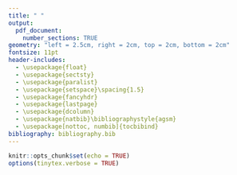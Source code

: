 ```yaml
---
title: " "
output:
  pdf_document:
    number_sections: TRUE
geometry: "left = 2.5cm, right = 2cm, top = 2cm, bottom = 2cm"
fontsize: 11pt
header-includes:
  - \usepackage{float}
  - \usepackage{sectsty}
  - \usepackage{paralist}
  - \usepackage{setspace}\spacing{1.5}
  - \usepackage{fancyhdr}
  - \usepackage{lastpage}
  - \usepackage{dcolumn}
  - \usepackage{natbib}\bibliographystyle{agsm}
  - \usepackage[nottoc, numbib]{tocbibind}
bibliography: bibliography.bib
---
```



```r
knitr::opts_chunk$set(echo = TRUE)
options(tinytex.verbose = TRUE)
```

\allsectionsfont{\centering}
\subsectionfont{\raggedright}
\subsubsectionfont{\raggedright}

\pagenumbering{gobble}

\begin{centering}

\vspace{3cm}

```r
knitr::include_graphics("img/sund.png")
```

\vspace{1cm}

\Large
{\bf The University Of Edinburgh}

\Large
{\bf School Of Geosciences}

\vspace{1cm}

\Large

\doublespacing
{\bf COMPARISON OF TOP-DOWN AND BOTTOM-UP APPROACHES ON SPECIFIC LEAF AREA PATTERNS, \\AT GLOBAL, LATITUDINAL, AND BIOME SCALES}

\vspace{1 cm}

\normalsize
\singlespacing
By

\vspace{0.5 cm}

\Large

{\bf ANNA CHIRUMBOLO}

\vspace{1.5 cm}

in partial fulfilment of the requirement \\for the degree of BSc with Honours \\in Ecological and Environmental Sciences

\vspace{1.5 cm}

\normalsize
mm yy

\end{centering}

\newpage

\pagenumbering{gobble}


<!-- \begin{centering} -->

<!-- {\bf Abstract} -->

<!-- \end{centering} -->

<!-- \spacing{1.5} -->

<!-- (the spacing is set to 1.5) -->

<!-- no more than 250 words for the abstract -->

<!-- - a description of the research question/knowledge gap – what we know and what we don’t know -->
<!-- - how your research has attempted to fill this gap -->
<!-- - a brief description of the methods -->
<!-- - brief results -->
<!-- - key conclusions that put the research into a larger context -->

<!-- \pagenumbering{roman} -->

<!-- \newpage -->

<!-- \centering -->
<!-- \raggedright -->
<!-- \newpage -->
<!-- \tableofcontents -->

<!-- \newpage -->

<!-- ```{r acknowledgments, child='acknowledgments.Rmd'} -->
<!-- ``` -->

<!-- \newpage -->

<!-- ```{r intro, child = 'introduction.Rmd'} -->
<!-- ``` -->
<!-- \pagenumbering{arabic} -->

<!-- \newpage -->

<!-- ```{r methods, child = 'methods.Rmd'} -->
<!-- ``` -->

<!-- \newpage -->

<!-- ```{r results, child = 'results.Rmd'} -->
<!-- ``` -->

<!-- \newpage -->

<!-- ```{r discussion, child = 'discussion.Rmd'} -->
<!-- ``` -->

<!-- \newpage -->

<!-- ```{r conclusion, child = 'conclusion.Rmd'} -->
<!-- ``` -->

<!-- \newpage -->

<!-- ```{r biblio, child = 'bibliography.Rmd'} -->
<!-- ``` -->

<!-- \newpage -->

<!-- ```{r appendix, child = 'appendix.Rmd'} -->
<!-- ``` -->
